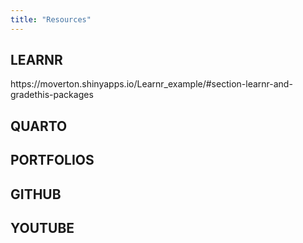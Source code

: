 ```yaml
---
title: "Resources"
---
```


## LEARNR

https://moverton.shinyapps.io/Learnr_example/#section-learnr-and-gradethis-packages

## QUARTO

## PORTFOLIOS

## GITHUB

## YOUTUBE